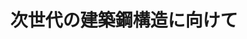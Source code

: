 ﻿---
title: "次世代の建築鋼構造に向けて"
category: "環境・社会理工学院"
vol: 59
interviewee: "竹内 徹 "
url: ""
tags: ["構造","建築","地震","強度","制振"]
pdf: "59-1.pdf"
career: ""
pdfurl: "59-1/59-1.pdf"
preface: "従来の強度型耐震構造に比べて耐震性能が高く、震度６強レベルの大地震にも耐えうる制振構造と免震構造。竹内では、様々な鋼構造に制振構造や免震構造の技術を適用する方法について研究している。"
---
